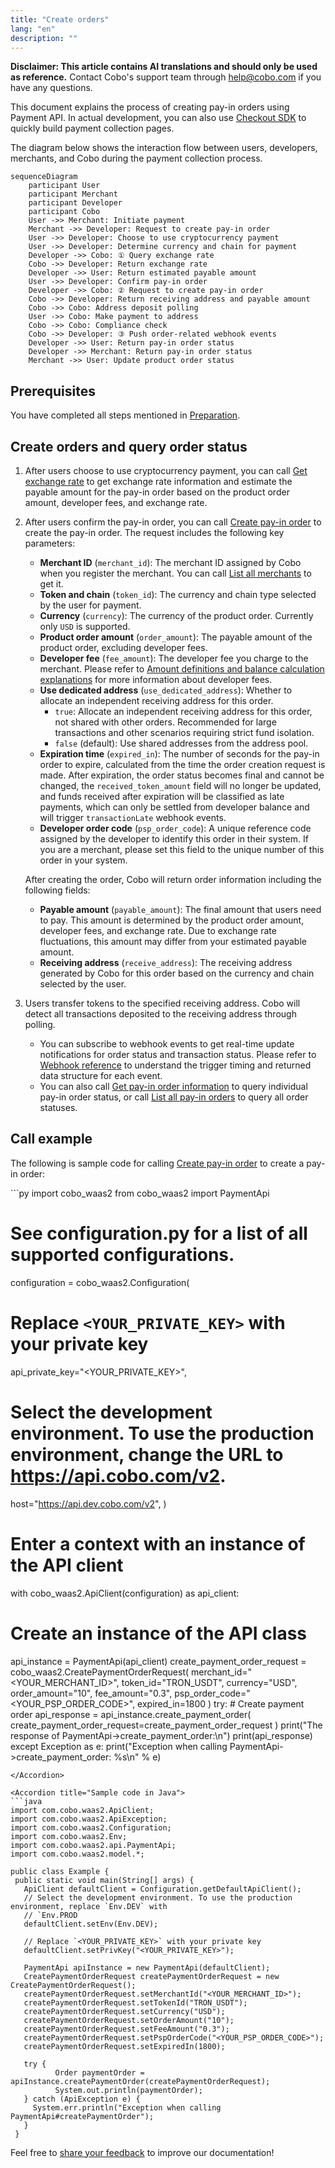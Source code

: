 ```yaml
---
title: "Create orders"
lang: "en"
description: ""
---
```


<Note>**Disclaimer: This article contains AI translations and should only be used as reference.** Contact Cobo's support team through [help@cobo.com](mailto:help@cobo.com) if you have any questions.</Note>

This document explains the process of creating pay-in orders using Payment API. In actual development, you can also use [Checkout SDK](/v2/payments/checkout-sdk) to quickly build payment collection pages.

The diagram below shows the interaction flow between users, developers, merchants, and Cobo during the payment collection process.

```mermaid
sequenceDiagram
    participant User
    participant Merchant
    participant Developer
    participant Cobo
    User ->> Merchant: Initiate payment
    Merchant ->> Developer: Request to create pay-in order
    User ->> Developer: Choose to use cryptocurrency payment
    User ->> Developer: Determine currency and chain for payment
    Developer ->> Cobo: ① Query exchange rate
    Cobo ->> Developer: Return exchange rate
    Developer ->> User: Return estimated payable amount
    User ->> Developer: Confirm pay-in order
    Developer ->> Cobo: ② Request to create pay-in order
    Cobo ->> Developer: Return receiving address and payable amount
    Cobo ->> Cobo: Address deposit polling
    User ->> Cobo: Make payment to address
    Cobo ->> Cobo: Compliance check
    Cobo ->> Developer: ③ Push order-related webhook events
    Developer ->> User: Return pay-in order status
    Developer ->> Merchant: Return pay-in order status
    Merchant ->> User: Update product order status
```

## Prerequisites

You have completed all steps mentioned in [Preparation](/v2/payments/preparation).

## Create orders and query order status

1. After users choose to use cryptocurrency payment, you can call [Get exchange rate](/v2/api-references/payment/get-exchange-rate) to get exchange rate information and estimate the payable amount for the pay-in order based on the product order amount, developer fees, and exchange rate.
2. After users confirm the pay-in order, you can call [Create pay-in order](/v2/api-references/payment/create-pay-in-order) to create the pay-in order. The request includes the following key parameters:
   * **Merchant ID** (`merchant_id`): The merchant ID assigned by Cobo when you register the merchant. You can call [List all merchants](/v2/api-references/payment/list-all-merchants) to get it.
   * **Token and chain** (`token_id`): The currency and chain type selected by the user for payment.
   * **Currency** (`currency`): The currency of the product order. Currently only `USD` is supported.
   * **Product order amount** (`order_amount`): The payable amount of the product order, excluding developer fees.
   * **Developer fee** (`fee_amount`): The developer fee you charge to the merchant. Please refer to [Amount definitions and balance calculation explanations](/v2/payments/amounts-and-balances) for more information about developer fees.
   * **Use dedicated address** (`use_dedicated_address`): Whether to allocate an independent receiving address for this order.
     - `true`: Allocate an independent receiving address for this order, not shared with other orders. Recommended for large transactions and other scenarios requiring strict fund isolation.
     - `false` (default): Use shared addresses from the address pool.
   * **Expiration time** (`expired_in`): The number of seconds for the pay-in order to expire, calculated from the time the order creation request is made. After expiration, the order status becomes final and cannot be changed, the `received_token_amount` field will no longer be updated, and funds received after expiration will be classified as late payments, which can only be settled from developer balance and will trigger `transactionLate` webhook events.
   * **Developer order code** (`psp_order_code`): A unique reference code assigned by the developer to identify this order in their system. If you are a merchant, please set this field to the unique number of this order in your system.

   After creating the order, Cobo will return order information including the following fields:

   * **Payable amount** (`payable_amount`): The final amount that users need to pay. This amount is determined by the product order amount, developer fees, and exchange rate. Due to exchange rate fluctuations, this amount may differ from your estimated payable amount.
   * **Receiving address** (`receive_address`): The receiving address generated by Cobo for this order based on the currency and chain selected by the user.
3. Users transfer tokens to the specified receiving address. Cobo will detect all transactions deposited to the receiving address through polling.
   * You can subscribe to webhook events to get real-time update notifications for order status and transaction status. Please refer to [Webhook reference](/v2/payments/status-and-events) to understand the trigger timing and returned data structure for each event.
   * You can also call [Get pay-in order information](/v2/api-references/payment/get-pay-in-order-information) to query individual pay-in order status, or call [List all pay-in orders](/v2/api-references/payment/list-all-pay-in-orders) to query all order statuses.

## Call example

The following is sample code for calling [Create pay-in order](/v2/api-references/payment/create-pay-in-order) to create a pay-in order:

<Accordion title="Sample code in Python">
```py
import cobo_waas2
from cobo_waas2 import PaymentApi

# See configuration.py for a list of all supported configurations.
configuration = cobo_waas2.Configuration(
   # Replace `<YOUR_PRIVATE_KEY>` with your private key
   api_private_key="<YOUR_PRIVATE_KEY>",
   # Select the development environment. To use the production environment, change the URL to https://api.cobo.com/v2.
   host="https://api.dev.cobo.com/v2",
)
# Enter a context with an instance of the API client
with cobo_waas2.ApiClient(configuration) as api_client:
   # Create an instance of the API class
   api_instance = PaymentApi(api_client)
   create_payment_order_request = cobo_waas2.CreatePaymentOrderRequest(
       merchant_id="<YOUR_MERCHANT_ID>",
       token_id="TRON_USDT",
       currency="USD",
       order_amount="10",
       fee_amount="0.3",
       psp_order_code="<YOUR_PSP_ORDER_CODE>",
       expired_in=1800
   )
   try:
       # Create payment order
       api_response = api_instance.create_payment_order(
           create_payment_order_request=create_payment_order_request
       )
       print("The response of PaymentApi->create_payment_order:\n")
       print(api_response)
   except Exception as e:
       print("Exception when calling PaymentApi->create_payment_order: %s\n" % e)
```
</Accordion>

<Accordion title="Sample code in Java">
```java
import com.cobo.waas2.ApiClient;
import com.cobo.waas2.ApiException;
import com.cobo.waas2.Configuration;
import com.cobo.waas2.Env;
import com.cobo.waas2.api.PaymentApi;
import com.cobo.waas2.model.*;

public class Example {
 public static void main(String[] args) {
   ApiClient defaultClient = Configuration.getDefaultApiClient();
   // Select the development environment. To use the production environment, replace `Env.DEV` with
   // `Env.PROD
   defaultClient.setEnv(Env.DEV);

   // Replace `<YOUR_PRIVATE_KEY>` with your private key
   defaultClient.setPrivKey("<YOUR_PRIVATE_KEY>");
   
   PaymentApi apiInstance = new PaymentApi(defaultClient);
   CreatePaymentOrderRequest createPaymentOrderRequest = new CreatePaymentOrderRequest();
   createPaymentOrderRequest.setMerchantId("<YOUR_MERCHANT_ID>");
   createPaymentOrderRequest.setTokenId("TRON_USDT");
   createPaymentOrderRequest.setCurrency("USD");
   createPaymentOrderRequest.setOrderAmount("10");
   createPaymentOrderRequest.setFeeAmount("0.3");
   createPaymentOrderRequest.setPspOrderCode("<YOUR_PSP_ORDER_CODE>");
   createPaymentOrderRequest.setExpiredIn(1800);

   try {
          Order paymentOrder = apiInstance.createPaymentOrder(createPaymentOrderRequest);
          System.out.println(paymentOrder);
   } catch (ApiException e) {
     System.err.println("Exception when calling PaymentApi#createPaymentOrder");
   }
 }
```
</Accordion>

<Tip>Feel free to [share your feedback](https://forms.zohopublic.com/cobo/form/DocumentFeedbackForm/formperma/QvLOhxJv1_JMsJ-1dleZ8Itb_7rzN-LtgvsDdxosoVI) to improve our documentation!</Tip>